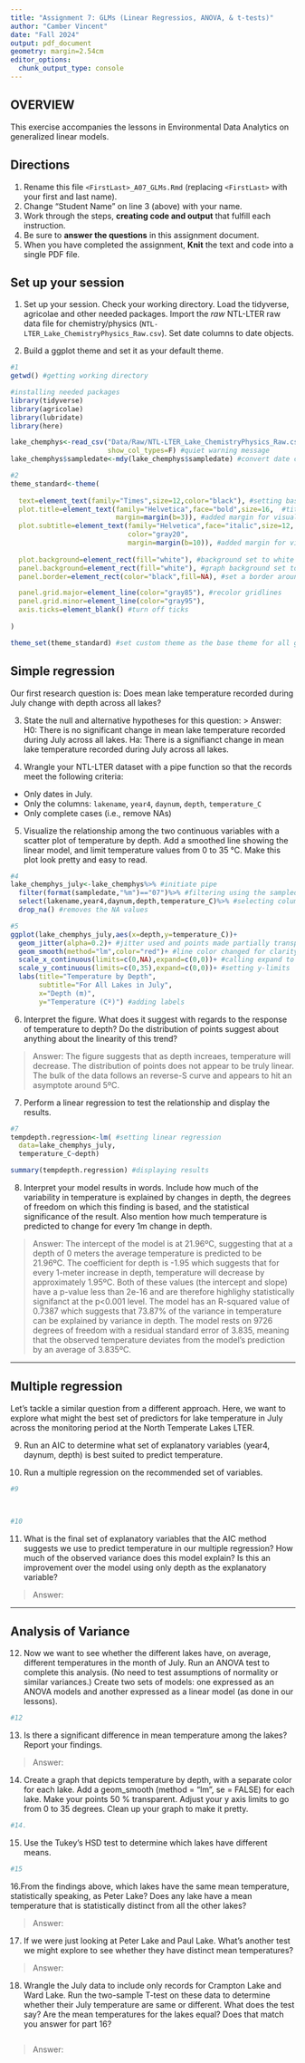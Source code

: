 ```yaml
---
title: "Assignment 7: GLMs (Linear Regressios, ANOVA, & t-tests)"
author: "Camber Vincent"
date: "Fall 2024"
output: pdf_document
geometry: margin=2.54cm
editor_options: 
  chunk_output_type: console
---
```


## OVERVIEW

This exercise accompanies the lessons in Environmental Data Analytics on generalized linear models. 

## Directions
1. Rename this file `<FirstLast>_A07_GLMs.Rmd` (replacing `<FirstLast>` with your first and last name).
2. Change "Student Name" on line 3 (above) with your name.
3. Work through the steps, **creating code and output** that fulfill each instruction.
4. Be sure to **answer the questions** in this assignment document.
5. When you have completed the assignment, **Knit** the text and code into a single PDF file.

## Set up your session 
1. Set up your session. Check your working directory. Load the tidyverse, agricolae and other needed packages. Import the *raw* NTL-LTER raw data file for chemistry/physics (`NTL-LTER_Lake_ChemistryPhysics_Raw.csv`). Set date columns to date objects.

2. Build a ggplot theme and set it as your default theme.

```r
#1
getwd() #getting working directory

#installing needed packages
library(tidyverse)
library(agricolae)
library(lubridate)
library(here)

lake_chemphys<-read_csv("Data/Raw/NTL-LTER_Lake_ChemistryPhysics_Raw.csv",
                        show_col_types=F) #quiet warning message
lake_chemphys$sampledate<-mdy(lake_chemphys$sampledate) #convert date column

#2
theme_standard<-theme(
  
  text=element_text(family="Times",size=12,color="black"), #setting base font to Times New Roman
  plot.title=element_text(family="Helvetica",face="bold",size=16,  #title text theme
                          margin=margin(b=3)), #added margin for visual clarity
  plot.subtitle=element_text(family="Helvetica",face="italic",size=12, #subtitle text theme
                             color="gray20",
                             margin=margin(b=10)), #added margin for visual clarity
  
  plot.background=element_rect(fill="white"), #background set to white
  panel.background=element_rect(fill="white"), #graph background set to white
  panel.border=element_rect(color="black",fill=NA), #set a border around the graph

  panel.grid.major=element_line(color="gray85"), #recolor gridlines
  panel.grid.minor=element_line(color="gray95"),
  axis.ticks=element_blank() #turn off ticks
  
)

theme_set(theme_standard) #set custom theme as the base theme for all graphs
```

## Simple regression
Our first research question is: Does mean lake temperature recorded during July change with depth across all lakes?

3. State the null and alternative hypotheses for this question:
> Answer:
H0: There is no significant change in mean lake temperature recorded during July across all lakes.
Ha: There is a signifianct change in mean lake temperature recorded during July across all lakes.

4.  Wrangle your NTL-LTER dataset with a pipe function so that the records meet the following criteria: 
 * Only dates in July. 
 * Only the columns: `lakename`, `year4`, `daynum`, `depth`, `temperature_C`
 * Only complete cases (i.e., remove NAs)

5. Visualize the relationship among the two continuous variables with a scatter plot of temperature by depth. Add a smoothed line showing the linear model, and limit temperature values from 0 to 35 °C. Make this plot look pretty and easy to read.

```r
#4
lake_chemphys_july<-lake_chemphys%>% #initiate pipe
  filter(format(sampledate,"%m")=="07")%>% #filtering using the sampledate column for July
  select(lakename,year4,daynum,depth,temperature_C)%>% #selecting columns
  drop_na() #removes the NA values

#5
ggplot(lake_chemphys_july,aes(x=depth,y=temperature_C))+
  geom_jitter(alpha=0.2)+ #jitter used and points made partially transparent for visual clarity
  geom_smooth(method="lm",color="red")+ #line color changed for clarity
  scale_x_continuous(limits=c(0,NA),expand=c(0,0))+ #calling expand to justify 0,0 coordinate
  scale_y_continuous(limits=c(0,35),expand=c(0,0))+ #setting y-limits
  labs(title="Temperature by Depth",
       subtitle="For All Lakes in July",
       x="Depth (m)",
       y="Temperature (Cº)") #adding labels

```

6. Interpret the figure. What does it suggest with regards to the response of temperature to depth? Do the distribution of points suggest about anything about the linearity of this trend?

> Answer: The figure suggests that as depth increaes, temperature will decrease. The distribution of points does not appear to be truly linear. The bulk of the data follows an reverse-S curve and appears to hit an asymptote around 5ºC.


7. Perform a linear regression to test the relationship and display the results.

```r
#7
tempdepth.regression<-lm( #setting linear regression
  data=lake_chemphys_july,
  temperature_C~depth)

summary(tempdepth.regression) #displaying results
```

8. Interpret your model results in words. Include how much of the variability in temperature is explained by changes in depth, the degrees of freedom on which this finding is based, and the statistical significance of the result. Also mention how much temperature is predicted to change for every 1m change in depth. 

> Answer: The intercept of the model is at 21.96ºC, suggesting that at a depth of 0 meters the average temperature is predicted to be 21.96ºC. The coefficient for depth is -1.95 which suggests that for every 1-meter increase in depth, temperature will decrease by approximately 1.95ºC. Both of these values (the intercept and slope) have a p-value less than 2e-16 and are therefore highlighy statistically signifanct at the p<0.001 level. The model has an R-squared value of 0.7387 which suggests that 73.87% of the variance in temperature can be explained by variance in depth. The model rests on 9726 degrees of freedom with a residual standard error of 3.835, meaning that the observed temperature deviates from the model's prediction by an average of 3.835ºC.

---

## Multiple regression
Let's tackle a similar question from a different approach. Here, we want to explore what might the best set of predictors for lake temperature in July across the monitoring period at the North Temperate Lakes LTER. 


9. Run an AIC to determine what set of explanatory variables (year4, daynum, depth) is best suited to predict temperature.

10. Run a multiple regression on the recommended set of variables. 

```r
#9



#10


```

11. What is the final set of explanatory variables that the AIC method suggests we use to predict temperature in our multiple regression? How much of the observed variance does this model explain? Is this an improvement over the model using only depth as the explanatory variable?

> Answer: 



---
## Analysis of Variance

12. Now we want to see whether the different lakes have, on average, different temperatures in the month of July. Run an ANOVA test to complete this analysis. (No need to test assumptions of normality or similar variances.) Create two sets of models: one expressed as an ANOVA models and another expressed as a linear model (as done in our lessons).

```r
#12


```

13. Is there a significant difference in mean temperature among the lakes? Report your findings. 

> Answer: 



14. Create a graph that depicts temperature by depth, with a separate color for each lake. Add a geom_smooth (method = "lm", se = FALSE) for each lake. Make your points 50 % transparent. Adjust your y axis limits to go from 0 to 35 degrees. Clean up your graph to make it pretty. 

```r
#14.


```

15. Use the Tukey's HSD test to determine which lakes have different means.

```r
#15


```

16.From the findings above, which lakes have the same mean temperature, statistically speaking, as Peter Lake? Does any lake have a mean temperature that is statistically distinct from all the other lakes?

>Answer:

 

17. If we were just looking at Peter Lake and Paul Lake. What's another test we might explore to see whether they have distinct mean temperatures? 

>Answer: 



18. Wrangle the July data to include only records for Crampton Lake and Ward Lake. Run the two-sample T-test on these data to determine whether their July temperature are same or different. What does the test say? Are the mean temperatures for the lakes equal? Does that match you answer for part 16?

```r

```

>Answer: 
